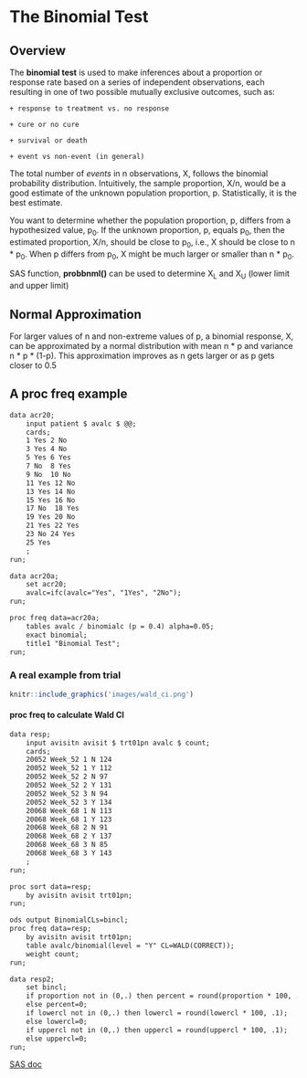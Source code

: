 # The Binomial Test

## Overview

The **binomial test** is used to make inferences about a proportion or response 
rate based on a series of independent observations, each resulting in one of two
possible mutually exclusive outcomes, such as: 

    + response to treatment vs. no response

    + cure or no cure

    + survival or death

    + event vs non-event (in general)

The total number of *events* in n observations, X, follows the binomial probability
distribution. Intuitively, the sample proportion, X/n, would be a good estimate of
the unknown population proportion, p. Statistically, it is the best estimate.

You want to determine whether the population proportion, p, differs from a 
hypothesized value, p~0~. If the unknown proportion, p, equals p~0~, then the estimated proportion, X/n, 
should be close to p~0~, i.e., X should be close to n * p~0~. When p differs from p~0~, 
X might be much larger or smaller than n * p~0~.

SAS function, **probbnml()** can be used to determine X~L~ and X~U~ (lower limit and 
upper limit)

## Normal Approximation
For larger values of n and non-extreme values of p, a binomial response, X, can be 
approximated by a normal distribution with mean n * p and variance n * p * (1-p). This
approximation improves as n gets larger or as p gets closer to 0.5


## A proc freq example

```markdown
data acr20;
    input patient $ avalc $ @@;
    cards;
    1 Yes 2 No
    3 Yes 4 No
    5 Yes 6 Yes
    7 No  8 Yes
    9 No  10 No
    11 Yes 12 No
    13 Yes 14 No
    15 Yes 16 No
    17 No  18 Yes
    19 Yes 20 No
    21 Yes 22 Yes
    23 No 24 Yes
    25 Yes
    ;
run;

data acr20a;
    set acr20;
    avalc=ifc(avalc="Yes", "1Yes", "2No");
run;

proc freq data=acr20a;
    tables avalc / binomialc (p = 0.4) alpha=0.05;
    exact binomial;
    title1 "Binomial Test";
run;
```
### A real example from trial

```r
knitr::include_graphics('images/wald_ci.png')
```

#### proc freq to calculate Wald CI

```markdown
data resp;
    input avisitn avisit $ trt01pn avalc $ count;
    cards;
    20052 Week_52 1 N 124
    20052 Week_52 1 Y 112
    20052 Week_52 2 N 97
    20052 Week_52 2 Y 131
    20052 Week_52 3 N 94
    20052 Week_52 3 Y 134
    20068 Week_68 1 N 113
    20068 Week_68 1 Y 123
    20068 Week_68 2 N 91
    20068 Week_68 2 Y 137
    20068 Week_68 3 N 85
    20068 Week_68 3 Y 143
    ;
run;

proc sort data=resp;
    by avisitn avisit trt01pn;
run;

ods output BinomialCLs=bincl;  
proc freq data=resp;
    by avisitn avisit trt01pn;
    table avalc/binomial(level = "Y" CL=WALD(CORRECT)); 
    weight count;
run;

data resp2;
    set bincl;
    if proportion not in (0,.) then percent = round(proportion * 100, .1);
    else percent=0;
    if lowercl not in (0,.) then lowercl = round(lowercl * 100, .1); 
    else lowercl=0;
    if uppercl not in (0,.) then uppercl = round(uppercl * 100, .1); 
    else uppercl=0;
run;
```
[SAS doc](https://documentation.sas.com/?cdcId=pgmsascdc&cdcVersion=9.4_3.5&docsetId=procstat&docsetTarget=procstat_freq_syntax08.htm&locale=en#procstat.freq.freqbwald)
